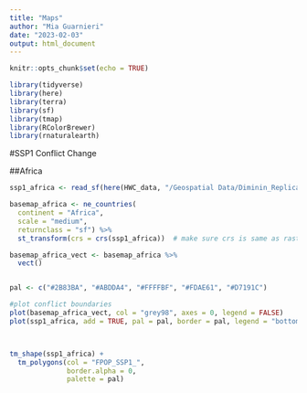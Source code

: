 ```yaml
---
title: "Maps"
author: "Mia Guarnieri"
date: "2023-02-03"
output: html_document
---
```


```r
knitr::opts_chunk$set(echo = TRUE)

library(tidyverse)
library(here)
library(terra)
library(sf)
library(tmap)
library(RColorBrewer)
library(rnaturalearth)
```

#SSP1 Conflict Change

##Africa

```r
ssp1_africa <- read_sf(here(HWC_data, "/Geospatial Data/Diminin_Replication_Data/differenced_polygons/ssp1_rcp26_2050_diff_polygon.shp"))

basemap_africa <- ne_countries(
  continent = "Africa",
  scale = "medium", 
  returnclass = "sf") %>% 
  st_transform(crs = crs(ssp1_africa))  # make sure crs is same as raster

basemap_africa_vect <- basemap_africa %>% 
  vect()


pal <- c("#2B83BA", "#ABDDA4", "#FFFFBF", "#FDAE61", "#D7191C")

#plot conflict boundaries
plot(basemap_africa_vect, col = "grey98", axes = 0, legend = FALSE)
plot(ssp1_africa, add = TRUE, pal = pal, border = pal, legend = "bottomright")



tm_shape(ssp1_africa) +
  tm_polygons(col = "FPOP_SSP1_", 
              border.alpha = 0,
              palette = pal)
```

